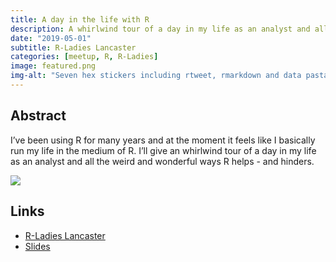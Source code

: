 ```yaml
---
title: A day in the life with R
description: A whirlwind tour of a day in my life as an analyst and all the weird and wonderful ways R helps. 
date: "2019-05-01"
subtitle: R-Ladies Lancaster
categories: [meetup, R, R-Ladies]
image: featured.png
img-alt: "Seven hex stickers including rtweet, rmarkdown and data pasta."
---
```


## Abstract

I've been using R for many years and at the moment it feels like I basically run my life in the medium of R. I'll give an whirlwind tour of a day in my life as an analyst and all the weird and wonderful ways R helps - and hinders.

![](featured.png){fig-alt="Seven hex stickers including rtweet, rmarkdown and data pasta"}

## Links

-   [R-Ladies Lancaster](https://www.meetup.com/rladies-lancaster/events/260217938/)
-   [Slides](https://statsrhian.github.io/presentations/2019-05-01-day-in-the-life/day-in-the-life.html#1)
